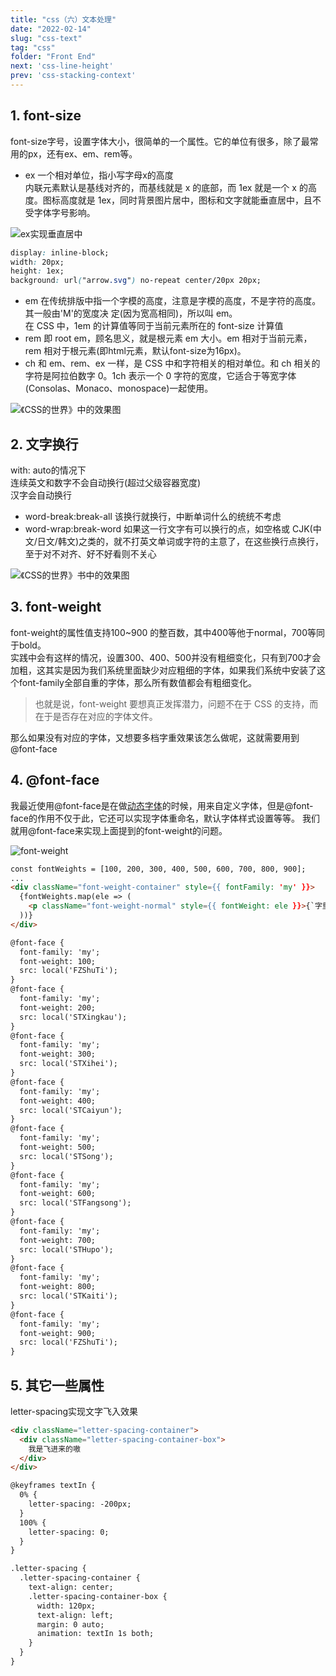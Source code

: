```yaml
---
title: "css（六）文本处理"
date: "2022-02-14"
slug: "css-text"
tag: "css"
folder: "Front End"
next: 'css-line-height'
prev: 'css-stacking-context'
---
```



## 1. font-size
font-size字号，设置字体大小，很简单的一个属性。它的单位有很多，除了最常用的px，还有ex、em、rem等。
- ex  一个相对单位，指小写字母x的高度  
  内联元素默认是基线对齐的，而基线就是 x 的底部，而 1ex 就是一个 x 的高度。图标高度就是 1ex，同时背景图片居中，图标和文字就能垂直居中，且不受字体字号影响。    
  
![ex实现垂直居中](./text/ex-align.gif)
  
``` css
display: inline-block;
width: 20px;
height: 1ex;
background: url("arrow.svg") no-repeat center/20px 20px;
```

- em  在传统排版中指一个字模的高度，注意是字模的高度，不是字符的高度。其一般由'M'的宽度决 定(因为宽高相同)，所以叫 em。  
  在 CSS 中，1em 的计算值等同于当前元素所在的 font-size 计算值
- rem  即 root em，顾名思义，就是根元素 em 大小。em 相对于当前元素，rem 相对于根元素(即html元素，默认font-size为16px)。
- ch 和 em、rem、ex 一样，是 CSS 中和字符相关的相对单位。和 ch 相关的字符是阿拉伯数字 0。1ch 表示一个 0 字符的宽度，它适合于等宽字体(Consolas、Monaco、monospace)一起使用。

![《CSS的世界》中的效果图](./text/font.png)


## 2. 文字换行
with: auto的情况下  
连续英文和数字不会自动换行(超过父级容器宽度)  
汉字会自动换行  
- word-break:break-all    该换行就换行，中断单词什么的统统不考虑
- word-wrap:break-word  如果这一行文字有可以换行的点，如空格或 CJK(中文/日文/韩文)之类的，就不打英文单词或字符的主意了，在这些换行点换行，至于对不对齐、好不好看则不关心

![《CSS的世界》书中的效果图](./text/word-break.png)


## 3. font-weight
font-weight的属性值支持100~900 的整百数，其中400等他于normal，700等同于bold。  
实践中会有这样的情况，设置300、400、500并没有粗细变化，只有到700才会加粗，这其实是因为我们系统里面缺少对应粗细的字体，如果我们系统中安装了这个font-family全部自重的字体，那么所有数值都会有粗细变化。  

>也就是说，font-weight 要想真正发挥潜力，问题不在于 CSS 的支持，而在于是否存在对应的字体文件。

那么如果没有对应的字体，又想要多档字重效果该怎么做呢，这就需要用到@font-face

## 4. @font-face
我最近使用@font-face是在做[动态字体](https://www.jianshu.com/p/8ea227266b91)的时候，用来自定义字体，但是@font-face的作用不仅于此，它还可以实现字体重命名，默认字体样式设置等等。
我们就用@font-face来实现上面提到的font-weight的问题。

![font-weight](./text/font-weight.png)

``` html
const fontWeights = [100, 200, 300, 400, 500, 600, 700, 800, 900];
...
<div className="font-weight-container" style={{ fontFamily: 'my' }}>
  {fontWeights.map(ele => (
    <p className="font-weight-normal" style={{ fontWeight: ele }}>{`字重${ele}`}</p>
  ))}
</div>

@font-face {
  font-family: 'my';
  font-weight: 100;
  src: local('FZShuTi');
}
@font-face {
  font-family: 'my';
  font-weight: 200;
  src: local('STXingkau');
}
@font-face {
  font-family: 'my';
  font-weight: 300;
  src: local('STXihei');
}
@font-face {
  font-family: 'my';
  font-weight: 400;
  src: local('STCaiyun');
}
@font-face {
  font-family: 'my';
  font-weight: 500;
  src: local('STSong');
}
@font-face {
  font-family: 'my';
  font-weight: 600;
  src: local('STFangsong');
}
@font-face {
  font-family: 'my';
  font-weight: 700;
  src: local('STHupo');
}
@font-face {
  font-family: 'my';
  font-weight: 800;
  src: local('STKaiti');
}
@font-face {
  font-family: 'my';
  font-weight: 900;
  src: local('FZShuTi');
}

```

## 5. 其它一些属性

<Table dataSource={dataSource} columns={columns} pagination={pagination} />

letter-spacing实现文字飞入效果  
```html
<div className="letter-spacing-container">
  <div className="letter-spacing-container-box">
    我是飞进来的嗷
  </div>
</div>

@keyframes textIn {
  0% {
    letter-spacing: -200px;
  }
  100% {
    letter-spacing: 0;
  }
}

.letter-spacing {
  .letter-spacing-container {
    text-align: center;
    .letter-spacing-container-box {
      width: 120px;
      text-align: left;
      margin: 0 auto;
      animation: textIn 1s both;
    }
  }
}
```